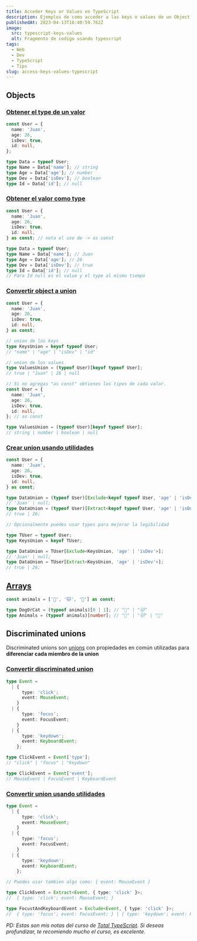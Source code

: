 ```yaml
---
title: Acceder Keys or Values en TypeScript
description: Ejemplos de como acceder a las keys o values de un Object o Array en TypeScript
publishedAt: 2023-04-13T16:40:59.762Z
image:
  src: typescript-keys-values
  alt: Fragmento de codigo usando typescript
tags:
  - Web
  - Dev
  - TypeScript
  - Tips
slug: access-keys-values-typescript
---
```



<Picture src={frontmatter.image.src} alt={frontmatter.image.alt} />

## Objects

### [Obtener el type de un valor](#obtener-el-type-de-un-valor)

```ts
const User = {
  name: 'Juan',
  age: 26,
  isDev: true,
  id: null,
};

type Data = typeof User;
type Name = Data['name']; // string
type Age = Data['age']; // number
type Dev = Data['isDev']; // boolean
type Id = Data['id']; // null
```

### [Obtener el valor como type](#obtener-el-valor-como-type)

```ts
const User = {
  name: 'Juan',
  age: 26,
  isDev: true,
  id: null,
} as const; // nota el uso de -> as const

type Data = typeof User;
type Name = Data['name']; // Juan
type Age = Data['age']; // 26
type Dev = Data['isDev']; // true
type Id = Data['id']; // null
// Para Id null es el value y el type al mismo tiempo
```

### [Convertir object a union](#convertir-object-a-union)

```ts
const User = {
  name: 'Juan',
  age: 26,
  isDev: true,
  id: null,
} as const;

// union de los keys
type KeysUnion = keyof typeof User;
// "name" | "age" | "isDev" | "id"

// union de los values
type ValuesUnion = (typeof User)[keyof typeof User];
// true | "Juan" | 26 | null

// Si no agregas "as const" obtienes los tipos de cada valor.
const User = {
  name: 'Juan',
  age: 26,
  isDev: true,
  id: null,
}; // as const

type ValuesUnion = (typeof User)[keyof typeof User];
// string | number | boolean | null
```

### [Crear union usando utilidades](#crear-union-usando-utilidades)

```ts
const User = {
  name: 'Juan',
  age: 26,
  isDev: true,
  id: null,
} as const;

type DataUnion = (typeof User)[Exclude<keyof typeof User, 'age' | 'isDev'>];
// 'Juan' | null;
type DataUnion = (typeof User)[Extract<keyof typeof User, 'age' | 'isDev'>];
// true | 26;

// Opcionalmente puedes usar types para mejorar la legibilidad

type TUser = typeof User;
type KeysUnion = keyof TUser;

type DataUnion = TUser[Exclude<KeysUnion, 'age' | 'isDev'>];
// 'Juan' | null;
type DataUnion = TUser[Extract<KeysUnion, 'age' | 'isDev'>];
// true | 26;
```

## [Arrays](#arrays)

```ts
const animals = ['🐶', '🐱', '🦄'] as const;

type DogOrCat = (typeof animals)[0 | 1]; // "🐶" | "🐱"
type Animals = (typeof animals)[number]; // "🐶" | "🐱" | "🦄"
```

## Discriminated unions

Discriminated unions son [unions](https://www.typescriptlang.org/docs/handbook/2/everyday-types.html#union-types) con propiedades en común utilizadas para **diferenciar cada miembro de la union**

### [Convertir discriminated union](#convertir-discriminated-union)

```ts
type Event =
  | {
      type: 'click';
      event: MouseEvent;
    }
  | {
      type: 'focus';
      event: FocusEvent;
    }
  | {
      type: 'keydown';
      event: KeyboardEvent;
    };

type ClickEvent = Event['type'];
// "click" | "focus" | "keydown"

type ClickEvent = Event['event'];
// MouseEvent | FocusEvent | KeyboardEvent
```

### [Convertir union usando utilidades](#convertir-union-usando-utilidades)

```ts
type Event =
  | {
      type: 'click';
      event: MouseEvent;
    }
  | {
      type: 'focus';
      event: FocusEvent;
    }
  | {
      type: 'keydown';
      event: KeyboardEvent;
    };

// Puedes usar tambien algo como: { event: MouseEvent }

type ClickEvent = Extract<Event, { type: 'click' }>;
//  { type: 'click'; event: MouseEvent; }

type FocustAndKeyboardEvent = Exclude<Event, { type: 'click' }>;
//  { type: 'focus'; event: FocusEvent; } | { type: 'keydown'; event: KeyboardEvent; }
```

_PD: Estas son mis notas del curso de [Total TypeScript](https://www.totaltypescript.com/). Si deseas profundizar, te recomiendo mucho el curso, es excelente._
